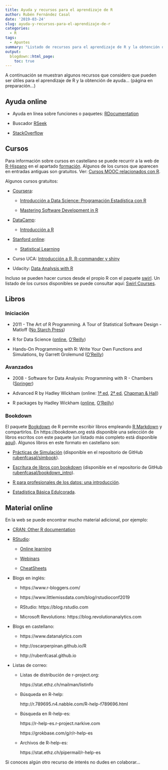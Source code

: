 ```yaml
---
title: Ayuda y recursos para el aprendizaje de R
author: Rubén Fernández Casal
date: '2019-03-24'
slug: ayuda-y-recursos-para-el-aprendizaje-de-r
categories:
  - R
tags:
  - Apuntes
summary: "Listado de recursos para el aprendizaje de R y la obtención de ayuda."
output:
  blogdown::html_page:
    toc: true
---
```


A continuación se muestran algunos recursos que considero que pueden ser útiles para el aprendizaje de R y la obtención de ayuda... (página en preparación...)


## Ayuda online

- Ayuda en línea sobre funciones o paquetes: [RDocumentation](https://www.rdocumentation.org/)

- Buscador [RSeek](http://rseek.org/)

- [StackOverflow](http://stackoverflow.com/questions/tagged/r)


## Cursos

Para información sobre cursos en castellano se puede recurrir a la web de [R-Hispano](http://r-es.org/) en el apartado [formación](http://r-es.org/category/formacion). Algunos de los cursos que aparecen en entradas antiguas son gratuitos. 
Ver: [Cursos MOOC relacionados con R](http://r-es.org/2016/02/12/cursos-masivos-y-otra-formacion-on-line-sobre-r/).

Algunos cursos gratuitos:
   
- [Coursera](https://www.coursera.org/):

    - [Introducción a Data Science: Programación Estadística con  R](https://www.coursera.org/learn/intro-data-science-programacion-estadistica-r)

    - [Mastering Software Development in R](https://www.coursera.org/specializations/r)

<!-- -->

- [DataCamp](https://www.datacamp.com/courses):

    - [Introducción a R](https://www.datacamp.com/courses/introduccion-a-r/)
  
<!-- -->
  
- [Stanford online](http://online.stanford.edu/courses):

    - [Statistical Learning](http://online.stanford.edu/course/statistical-learning)
  
<!-- -->

- Curso UCA: [Introducción a R, R-commander y shiny](http://knuth.uca.es/moodle/course/view.php?id=51)

<!-- -->

- Udacity: [Data Analysis with R](https://eu.udacity.com/course/data-analysis-with-r--ud651)


Incluso se pueden hacer cursos desde el propio R con el paquete [swirl](https://swirlstats.com).
Un listado de los cursos disponibles se puede consultar aquí:
[Swirl Courses](https://swirlstats.com/scn/title.html).  


## Libros

### Iniciación

- 2011 - The Art of R Programming. A Tour of Statistical Software Design - Matloff
  ([No Starch Press](https://www.nostarch.com/artofr.htm))

- R for Data Science
  ([online](http://r4ds.had.co.nz/), [O'Reilly](http://shop.oreilly.com/product/0636920034407.do))

- Hands-On Programming with R: Write Your Own Functions and Simulations, 
  by Garrett Grolemund 
  ([O'Reilly](http://shop.oreilly.com/product/0636920028574.do))

### Avanzados

- 2008 - Software for Data Analysis: Programming with R - Chambers
  ([Springer](http://www.springer.com/la/book/9780387759357))

- Advanced R by Hadley Wickham
  (online: [1ª ed](http://adv-r.had.co.nz/), 
  [2ª ed](https://adv-r.hadley.nz/), 
  [Chapman & Hall](https://www.amazon.com/dp/1466586966))

- R packages by Hadley Wickham
  ([online](http://r-pkgs.had.co.nz/),
  [O'Reilly](http://shop.oreilly.com/product/0636920034421.do))

### Bookdown

El paquete [Bookdown](https://bookdown.org) de R permite escribir libros empleando 
[R Markdown](http://rmarkdown.rstudio.com) y compartirlos. 
En https://bookdown.org está disponible una selección de libros escritos con este paquete 
(un listado más completo está disponible [aquí](https://bookdown.org/home/archive/)).
Algunos libros en este formato en castellano son:

- [Prácticas de Simulación](https://rubenfcasal.github.io/simbook)
  (disponible en el repositorio de GitHub
  [rubenfcasal/simbook](https://github.com/rubenfcasal/simbook)).
  
- [Escritura de libros con bookdown](https://rubenfcasal.github.io/bookdown_intro/)
  (disponible en el repositorio de GitHub
  [rubenfcasal/bookdown_intro](https://github.com/rubenfcasal/bookdown_intro)).

- [R para profesionales de los datos: una introducción](https://www.datanalytics.com/libro_r/index.html).

- [Estadística Básica Edulcorada](https://bookdown.org/aquintela/EBE).


## Material online

En la web se puede encontrar mucho material adicional, por ejemplo:

- [CRAN: Other R documentation](https://www.r-project.org/other-docs.html)

- [RStudio](https://www.rstudio.com): 

    - [Online learning](https://www.rstudio.com/online-learning)

    - [Webinars](https://resources.rstudio.com/webinars)
  
    - [CheatSheets](https://resources.rstudio.com/rstudio-cheatsheets)


- Blogs en inglés:

    - https://www.r-bloggers.com/

    - https://www.littlemissdata.com/blog/rstudioconf2019 
    
    - RStudio: https://blog.rstudio.com
    
    - Microsoft Revolutions: https://blog.revolutionanalytics.com


- Blogs en castellano:

    -  https://www.datanalytics.com
    
    -  http://oscarperpinan.github.io/R
  
    -  http://rubenfcasal.github.io
   
   
- Listas de correo:

    - Listas de distribución de r-project.org: 
    
        https://stat.ethz.ch/mailman/listinfo
    
    - Búsqueda en R-help: 
    
        http://r.789695.n4.nabble.com/R-help-f789696.html
    
    - Búsqueda en R-help-es: 
    
        https://r-help-es.r-project.narkive.com
      
        https://grokbase.com/g/r/r-help-es

    - Archivos de R-help-es: 
    
        https://stat.ethz.ch/pipermail/r-help-es


Si conoces algún otro recurso de interés no dudes en colaborar...

